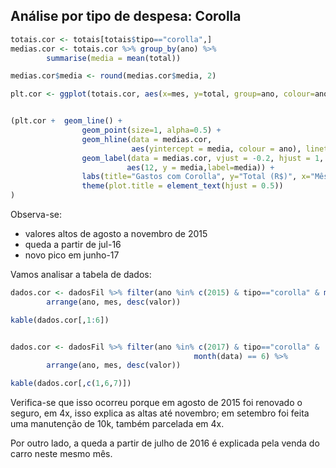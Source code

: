 
## Análise por tipo de despesa: Corolla

```r
totais.cor <- totais[totais$tipo=="corolla",]
medias.cor <- totais.cor %>% group_by(ano) %>%
        summarise(media = mean(total))

medias.cor$media <- round(medias.cor$media, 2)

plt.cor <- ggplot(totais.cor, aes(x=mes, y=total, group=ano, colour=ano))


(plt.cor +  geom_line() +
                geom_point(size=1, alpha=0.5) +
                geom_hline(data = medias.cor, 
                           aes(yintercept = media, colour = ano), linetype=2) +
                geom_label(data = medias.cor, vjust = -0.2, hjust = 1,
                          aes(12, y = media,label=media)) +
                labs(title="Gastos com Corolla", y="Total (R$)", x="Mês") +
                theme(plot.title = element_text(hjust = 0.5))
)
```

Observa-se:

- valores altos de agosto a novembro de 2015
- queda a partir de jul-16
- novo pico em junho-17

Vamos analisar a tabela de dados:

```r

dados.cor <- dadosFil %>% filter(ano %in% c(2015) & tipo=="corolla" & month(data) >= 8) %>%
        arrange(ano, mes, desc(valor))

kable(dados.cor[,1:6])


dados.cor <- dadosFil %>% filter(ano %in% c(2017) & tipo=="corolla" &
                                         month(data) == 6) %>%
        arrange(ano, mes, desc(valor))

kable(dados.cor[,c(1,6,7)])

```


Verifica-se que isso ocorreu porque em agosto de 2015 foi renovado o seguro, em 4x, isso explica as altas até novembro; em setembro foi feita uma manutenção de 10k, também parcelada em 4x.

Por outro lado, a queda a partir de julho de 2016 é explicada pela venda do carro neste mesmo mês.



